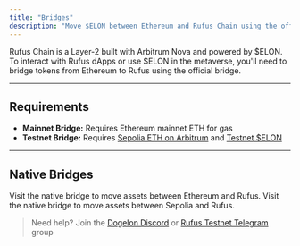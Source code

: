 ```yaml
---
title: "Bridges"
description: "Move $ELON between Ethereum and Rufus Chain using the official bridges below."
---
```


Rufus Chain is a Layer-2 built with Arbitrum Nova and powered by \$ELON. To interact with Rufus dApps or use \$ELON in the metaverse, you'll need to bridge tokens from Ethereum to Rufus using the official bridge.

---

## Requirements

- **Mainnet Bridge:** Requires Ethereum mainnet ETH for gas
- **Testnet Bridge:** Requires [Sepolia ETH on Arbitrum](https://faucet.quicknode.com/arbitrum/sepolia) and [Testnet \$ELON](https://rufus-sepolia-testnet.hub.caldera.xyz/)

---

## Native Bridges

<CardGroup cols={2}>
  <Card title="Mainnet Bridge" icon="bridge" href="https://rufus.bridge.caldera.xyz/">
    Visit the native bridge to move assets between Ethereum and Rufus.
  </Card>
  <Card title="Testnet Bridge" icon="bridge" href="https://rufus-sepolia-testnet.bridge.caldera.xyz/">
    Visit the native bridge to move assets between Sepolia and Rufus.
  </Card>
</CardGroup>

> Need help? Join the [Dogelon Discord](https://discord.com/invite/dogelonmars) or [Rufus Testnet Telegram](https://t.me/RufusTestnet) group